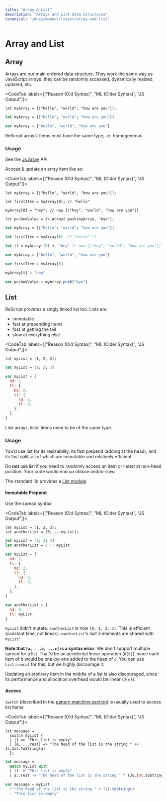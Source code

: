 ```yaml
---
title: "Array & List"
description: "Arrays and List data structures"
canonical: "/docs/manual/latest/array-and-list"
---
```


# Array and List

## Array

Arrays are our main ordered data structure. They work the same way as JavaScript arrays: they can be randomly accessed, dynamically resized, updated, etc.

<CodeTab labels={["Reason (Old Syntax)", "ML (Older Syntax)", "JS Output"]}>

```re
let myArray = [|"hello", "world", "how are you"|];
```

```ml
let myArray = [|"hello"; "world"; "how are you"|]
```

```js
var myArray = ["hello", "world", "how are you"]
```

</CodeTab>

ReScript arrays' items must have the same type, i.e. homogeneous.

### Usage

See the [Js.Array](api/js/array) API.

Access & update an array item like so:

<CodeTab labels={["Reason (Old Syntax)", "ML (Older Syntax)", "JS Output"]}>

```re
let myArray = [|"hello", "world", "how are you"|];

let firstItem = myArray[0]; // "hello"

myArray[0] = "hey"; // now [|"hey", "world", "how are you"|]

let pushedValue = Js.Array2.push(myArray, "bye");
```

```ml
let myArray = [|"hello"; "world"; "how are you"|]

let firstItem = myArray(0)  (* "hello" *)

let () = myArray.(0) <- "hey" (* now [|"hey"; "world"; "how are you"|] *)
```

```js
var myArray = ["hello", "world", "how are you"]

var firstItem = myArray[0]

myArray[0] = "hey"

var pushedValue = myArray.push("bye")
```

</CodeTab>

## List

ReScript provides a singly linked list too. Lists are:

- immutable
- fast at prepending items
- fast at getting the tail
- slow at everything else

<CodeTab labels={["Reason (Old Syntax)", "ML (Older Syntax)", "JS Output"]}>

```re
let myList = [1, 2, 3];
```

```ml
let myList = [1; 2; 3]
```

```js
var myList = {
  hd: 1,
  tl: {
    hd: 2,
    tl: {
      hd: 3,
      tl: 0,
    },
  },
}
```

</CodeTab>

Like arrays, lists' items need to be of the same type.

### Usage

You'd use list for its resizability, its fast prepend (adding at the head), and its fast split, all of which are immutable and relatively efficient.

Do **not** use list if you need to randomly access an item or insert at non-head position. Your code would end up obtuse and/or slow.

The standard lib provides a [List module](api/belt/list).

#### Immutable Prepend

Use the spread syntax:

<CodeTab labels={["Reason (Old Syntax)", "ML (Older Syntax)", "JS Output"]}>

```re
let myList = [1, 2, 3];
let anotherList = [0, ...myList];
```

```ml
let myList = [1; 2; 3]
let anotherList = 0 :: myList
```

```js
var myList = {
  hd: 1,
  tl: {
    hd: 2,
    tl: {
      hd: 3,
      tl: 0,
    },
  },
}

var anotherList = {
  hd: 0,
  tl: myList,
}
```

</CodeTab>

`myList` didn't mutate. `anotherList` is now `[0, 1, 2, 3]`. This is efficient (constant time, not linear). `anotherList`'s last 3 elements are shared with `myList`!

**Note that `[a, ...b, ...c]` is a syntax error**. We don't support multiple spread for a list. That'd be an accidental linear operation (`O(b)`), since each item of b would be one-by-one added to the head of `c`. You can use `List.concat` for this, but we highly discourage it.

Updating an arbitrary item in the middle of a list is also discouraged, since its performance and allocation overhead would be linear (`O(n)`).

#### Access

`switch` (described in the [pattern matching section](pattern-matching-destructuring.md)) is usually used to access list items:

<CodeTab labels={["Reason (Old Syntax)", "ML (Older Syntax)", "JS Output"]}>

```re
let message =
  switch myList {
  | [] => "This list is empty"
  | [a, ...rest] => "The head of the list is the string " ++ Js.Int.toString(a)
  };
```

```ml
let message =
  match myList with
  | [] -> "This list is empty"
  | a::rest -> "The head of the list is the string " ^ (Js.Int.toString a)
```

```js
var message = myList
  ? "The head of the list is the string " + (1).toString()
  : "This list is empty"
```

</CodeTab>
